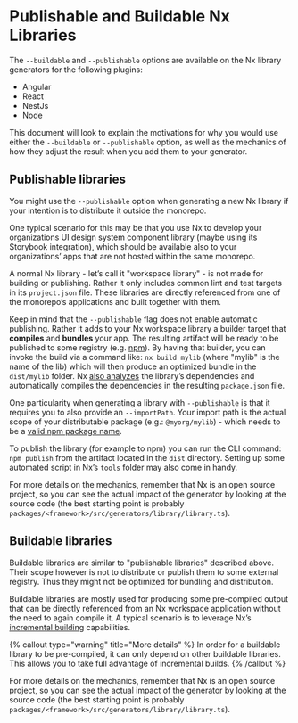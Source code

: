 # Publishable and Buildable Nx Libraries

The `--buildable` and `--publishable` options are available on the Nx library generators for the following plugins:

- Angular
- React
- NestJs
- Node

This document will look to explain the motivations for why you would use either the `--buildable` or `--publishable` option, as well as the mechanics of how they adjust the result when you add them to your generator.

## Publishable libraries

You might use the `--publishable` option when generating a new Nx library if your intention is to distribute it outside the monorepo.

One typical scenario for this may be that you use Nx to develop your organizations UI design system component library (maybe using its Storybook integration), which should be available also to your organizations’ apps that are not hosted within the same monorepo.

A normal Nx library - let’s call it "workspace library" - is not made for building or publishing. Rather it only includes common lint and test targets in its `project.json` file. These libraries are directly referenced from one of the monorepo’s applications and built together with them.

Keep in mind that the `--publishable` flag does not enable automatic publishing. Rather it adds to your Nx workspace library a builder target that **compiles** and **bundles** your app. The resulting artifact will be ready to be published to some registry (e.g. [npm](https://npmjs.com/)). By having that builder, you can invoke the build via a command like: `nx build mylib` (where "mylib" is the name of the lib) which will then produce an optimized bundle in the `dist/mylib` folder. Nx [also analyzes](/packages/angular/executors/package#updatebuildableprojectdepsinpackagejson) the library’s dependencies and automatically compiles the dependencies in the resulting `package.json` file.

One particularity when generating a library with `--publishable` is that it requires you to also provide an `--importPath`. Your import path is the actual scope of your distributable package (e.g.: `@myorg/mylib`) - which needs to be a [valid npm package name](https://docs.npmjs.com/files/package.json#name).

To publish the library (for example to npm) you can run the CLI command: `npm publish` from the artifact located in the `dist` directory. Setting up some automated script in Nx’s `tools` folder may also come in handy.

For more details on the mechanics, remember that Nx is an open source project, so you can see the actual impact of the generator by looking at the source code (the best starting point is probably `packages/<framework>/src/generators/library/library.ts`).

## Buildable libraries

Buildable libraries are similar to "publishable libraries" described above. Their scope however is not to distribute or publish them to some external registry. Thus they might not be optimized for bundling and distribution.

Buildable libraries are mostly used for producing some pre-compiled output that can be directly referenced from an Nx workspace application without the need to again compile it. A typical scenario is to leverage Nx’s [incremental building](/more-concepts/incremental-builds) capabilities.

{% callout type="warning" title="More details" %}
In order for a buildable library to be pre-compiled, it can only depend on other buildable libraries. This allows you to take full advantage of incremental builds.
{% /callout %}

For more details on the mechanics, remember that Nx is an open source project, so you can see the actual impact of the generator by looking at the source code (the best starting point is probably `packages/<framework>/src/generators/library/library.ts`).
